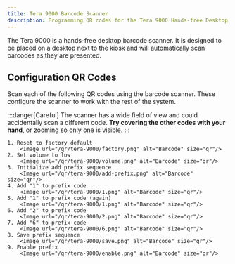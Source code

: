 ```yaml
---
title: Tera 9000 Barcode Scanner
description: Programming QR codes for the Tera 9000 Hands-free Desktop Barcode Scanner
---
```





<DeviceImgLinks
    src="/devices/tera-9000.webp"
    alt="Tera 9000 Barcode Scanner"
    amazonLink="https://www.amazon.com/Tera-Barcode-Scanner-Desktop-Omnidirectional/dp/B0CZ12RGRW"
/>

The Tera 9000 is a hands-free desktop barcode scanner.  It is designed to be placed on a desktop next to the kiosk and will automatically scan barcodes as they are presented.


## Configuration QR Codes
Scan each of the following QR codes using the barcode scanner.  These configure the scanner to work with the rest of the system.

:::danger[Careful]
The scanner has a wide field of view and could accidentally scan a different code.  **Try covering the other codes with your hand**, or zooming so only one is visible.
:::

<Steps>

    1. Reset to factory default
        <Image url="/qr/tera-9000/factory.png" alt="Barcode" size="qr"/>
    2. Set volume to low
        <Image url="/qr/tera-9000/volume.png" alt="Barcode" size="qr"/>
    3. Initialize add prefix sequence
        <Image url="/qr/tera-9000/add-prefix.png" alt="Barcode" size="qr"/>
    4. Add "1" to prefix code
        <Image url="/qr/tera-9000/1.png" alt="Barcode" size="qr"/>
    5. Add "1" to prefix code (again)
        <Image url="/qr/tera-9000/1.png" alt="Barcode" size="qr"/>
    6. Add "2" to prefix code
        <Image url="/qr/tera-9000/2.png" alt="Barcode" size="qr"/>
    7. Add "6" to prefix code
        <Image url="/qr/tera-9000/6.png" alt="Barcode" size="qr"/>
    8. Save prefix sequence
        <Image url="/qr/tera-9000/save.png" alt="Barcode" size="qr"/>
    9. Enable prefix
        <Image url="/qr/tera-9000/enable.png" alt="Barcode" size="qr"/>

</Steps>